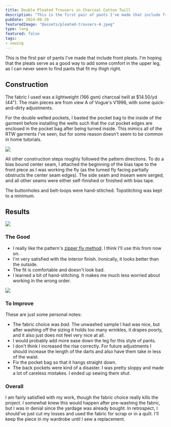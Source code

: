 ```yaml
---
title: Double Pleated Trousers in Charcoal Cotton Twill
description: "This is the first pair of pants I've made that include front pleats. I'm hoping that the pleats serve as a good way to add some comfort in the upper leg, as I can never seem to find pants that fit my thigh right."
pubDate: 2024-08-29
featuredImage: "@assets/pleated-trousers-4.jpeg"
type: long
featured: false
tags:
- sewing
---
```


This is the first pair of pants I've made that include front pleats. I'm hoping that the pleats serve as a good way to add some comfort in the upper leg, as I can never seem to find pants that fit my thigh right. 

## Construction
The fabric I used was a lightweight (166 gsm) charcoal twill at $14.50/yd (44"). The main pieces are from view A of Vogue's V1996, with some quick-and-dirty adjustments.

For the double welted pockets, I basted the pocket bag to the inside of the garment before installing the welts such that the cut pocket edges are enclosed in the pocket bag after being turned inside. This mimics all of the RTW garments I've seen, but for some reason doesn't seem to be common in home tutorials.

![](@assets/pleated-trousers-5.jpeg)

All other construction steps roughly followed the pattern directions. To do a bias bound center seam, I attached the beginning of the bias tape to the front piece as I was working the fly (as the turned fly facing partially obstructs the center seam edges). The side seam and inseam were serged, and all other seams were either self-finished or finished with bias tape.

The buttonholes and belt-loops were hand-stitched. Topstitching was kept to a minimum.

## Results
![](@assets/pleated-trousers-6.jpeg)
### The Good
- I really like the pattern's [zipper fly method](https://simplicity.com/how-to-sew-fly-front-zipper). I think I'll use this from now on.
- I'm very satisfied with the interior finish. Ironically, it looks better than the outside.
- The fit is comfortable and doesn't look bad.
- I learned a bit of hand-stitching. It makes me much less worried about working in the wrong order. 

![](@assets/pleated-trousers-3.jpeg)

### To Improve
These are just some personal notes:
- The fabric choice was *bad*. The unwashed sample I had was nice, but after washing off the sizing it holds too many wrinkles, it drapes poorly, and it also just does not feel very nice at all.
- I would probably add more ease down the leg for this style of pants.
- I don't think I increased the rise correctly. For future adjustments I should increase the length of the darts and also have them take in less of the waist.
- Fix the pocket bag so that it hangs straight down.
- The back pockets were kind of a disaster. I was pretty sloppy and made a lot of careless mistakes. I ended up sewing them shut.

### Overall
I am fairly satisfied with my work, though the fabric choice really kills the project. I somewhat knew this would happen after pre-washing the fabric, but I was in denial since the yardage was already bought. In retrospect, I should've just cut my losses and used the fabric for scrap or in a quilt. I'll keep the piece in my wardrobe until I sew a replacement.